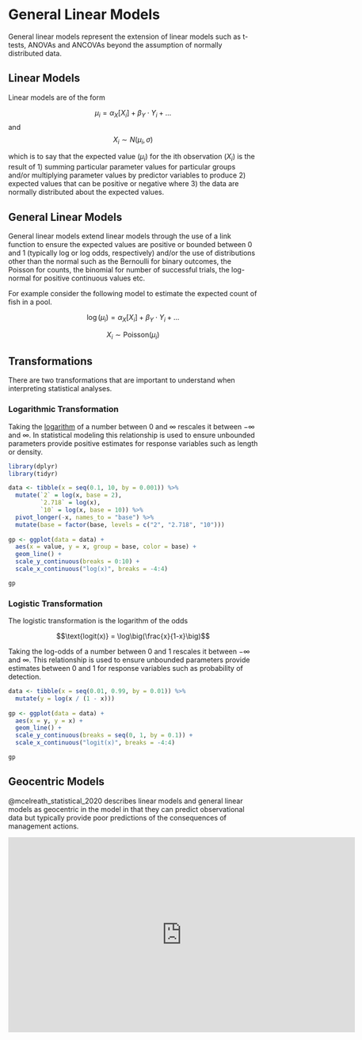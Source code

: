 # General Linear Models

General linear models represent the extension of linear models such as t-tests, ANOVAs and ANCOVAs beyond the assumption of normally distributed data.

## Linear Models

Linear models are of the form

$$\mu_i = \alpha_X[X_i] + \beta_Y \cdot Y_i +...$$
and 
$$ X_i \sim N(\mu_i, \sigma) $$

which is to say that the expected value ($\mu_i$) for the ith observation ($X_i$) is the result of 1) summing particular parameter values for particular groups and/or multiplying parameter values by predictor variables to produce 2) expected values that can be positive or negative where 3) the data are normally distributed about the expected values.

## General Linear Models

General linear models extend linear models through the use of a link function to ensure the expected values are positive or bounded between 0 and 1 (typically log or log odds, respectively) and/or the use of distributions other than the normal such as the Bernoulli for binary outcomes, the Poisson for counts, the binomial for number of successful trials, the log-normal for positive continuous values etc.

For example consider the following model to estimate the expected count of fish in a pool.

$$\log(\mu_i) = \alpha_X[X_i] + \beta_Y \cdot Y_i +...$$

$$ X_i \sim \text{Poisson}(\mu_i) $$

## Transformations

There are two transformations that are important to understand when interpreting statistical analyses.

### Logarithmic Transformation

Taking the [logarithm](#logarithms) of a number between $0$ and $\infty$ rescales it between $-\infty$ and $\infty$.
In statistical modeling this relationship is used to ensure unbounded parameters provide positive estimates for response variables such as length or density.

```r
library(dplyr)
library(tidyr)

data <- tibble(x = seq(0.1, 10, by = 0.001)) %>%
  mutate(`2` = log(x, base = 2),
         `2.718` = log(x),
         `10` = log(x, base = 10)) %>%
  pivot_longer(-x, names_to = "base") %>%
  mutate(base = factor(base, levels = c("2", "2.718", "10")))
  
gp <- ggplot(data = data) +
  aes(x = value, y = x, group = base, color = base) +
  geom_line() +
  scale_y_continuous(breaks = 0:10) +
  scale_x_continuous("log(x)", breaks = -4:4)

gp
```

### Logistic Transformation

The logistic transformation is the logarithm of the odds

$$\text{logit(x)} = \log\big(\frac{x}{1-x}\big)$$

Taking the log-odds of a number between $0$ and $1$ rescales it between $-\infty$ and $\infty$. 
This relationship is used to ensure unbounded parameters provide estimates between 0 and 1 for response variables such as probability of detection.

```r
data <- tibble(x = seq(0.01, 0.99, by = 0.01)) %>%
  mutate(y = log(x / (1 - x)))
  
gp <- ggplot(data = data) +
  aes(x = y, y = x) +
  geom_line() +
  scale_y_continuous(breaks = seq(0, 1, by = 0.1)) +
  scale_x_continuous("logit(x)", breaks = -4:4)

gp
```

## Geocentric Models

@mcelreath_statistical_2020 describes linear models and general linear models as geocentric in the model in that they can predict observational data but typically provide poor predictions of the consequences of management actions.

<iframe width="700" height="394"
src="https://www.youtube.com/embed/tNOu-SEacNU?si=RxSiy0Hm_lAmf1pX" title="YouTube video player" frameborder="0" allow="accelerometer; autoplay; clipboard-write; encrypted-media; gyroscope; picture-in-picture; web-share" allowfullscreen></iframe>
